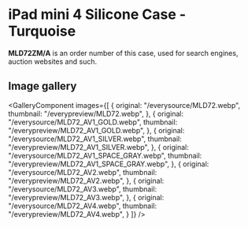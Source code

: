 
# iPad mini 4 Silicone Case - Turquoise

<Callout type='info' emoji='👉🏻'>**MLD72ZM/A** is an order number of this case, used for search engines, auction websites and such.</Callout>

## Image gallery

<GalleryComponent
    images={[
      {
        original: "/everysource/MLD72.webp",
        thumbnail: "/everypreview/MLD72.webp",
      },
      {
        original: "/everysource/MLD72_AV1_GOLD.webp",
        thumbnail: "/everypreview/MLD72_AV1_GOLD.webp",
      },
      {
        original: "/everysource/MLD72_AV1_SILVER.webp",
        thumbnail: "/everypreview/MLD72_AV1_SILVER.webp",
      },
      {
        original: "/everysource/MLD72_AV1_SPACE_GRAY.webp",
        thumbnail: "/everypreview/MLD72_AV1_SPACE_GRAY.webp",
      },
      {
        original: "/everysource/MLD72_AV2.webp",
        thumbnail: "/everypreview/MLD72_AV2.webp",
      },
      {
        original: "/everysource/MLD72_AV3.webp",
        thumbnail: "/everypreview/MLD72_AV3.webp",
      },
      {
        original: "/everysource/MLD72_AV4.webp",
        thumbnail: "/everypreview/MLD72_AV4.webp",
      }
    ]}
  />
